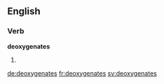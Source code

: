 
==English==

===Verb===
'''deoxygenates'''

# {{en-third-person singular of|deoxygenate}}

[[de:deoxygenates]]
[[fr:deoxygenates]]
[[sv:deoxygenates]]